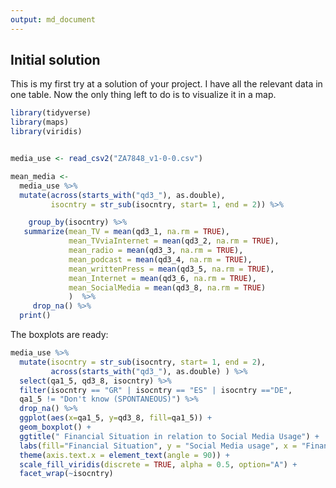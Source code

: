 ```yaml
---
output: md_document
---
```



## Initial solution

This is my first try at a solution of your project. I have all the relevant data in one table. Now the only thing left to do is to visualize it in a map.

```r
library(tidyverse)
library(maps)
library(viridis)


media_use <- read_csv2("ZA7848_v1-0-0.csv")

mean_media <-
  media_use %>% 
  mutate(across(starts_with("qd3_"), as.double),
         isocntry = str_sub(isocntry, start= 1, end = 2)) %>% 

    group_by(isocntry) %>% 
   summarize(mean_TV = mean(qd3_1, na.rm = TRUE),
             mean_TVviaInternet = mean(qd3_2, na.rm = TRUE),
             mean_radio = mean(qd3_3, na.rm = TRUE),
             mean_podcast = mean(qd3_4, na.rm = TRUE),
             mean_writtenPress = mean(qd3_5, na.rm = TRUE),
             mean_Internet = mean(qd3_6, na.rm = TRUE),
             mean_SocialMedia = mean(qd3_8, na.rm = TRUE)
             )  %>% 
     drop_na() %>% 
  print()


```

The boxplots are ready:

```r
media_use %>%
  mutate(isocntry = str_sub(isocntry, start= 1, end = 2),
         across(starts_with("qd3_"), as.double) ) %>% 
  select(qa1_5, qd3_8, isocntry) %>%
  filter(isocntry == "GR" | isocntry == "ES" | isocntry =="DE", 
  qa1_5 != "Don't know (SPONTANEOUS)") %>%
  drop_na() %>%
  ggplot(aes(x=qa1_5, y=qd3_8, fill=qa1_5)) +
  geom_boxplot() +
  ggtitle(" Financial Situation in relation to Social Media Usage") +
  labs(fill="Financial Situation", y = "Social Media usage", x = "Financial situation") +
  theme(axis.text.x = element_text(angle = 90)) +
  scale_fill_viridis(discrete = TRUE, alpha = 0.5, option="A") +
  facet_wrap(~isocntry)
```